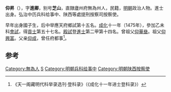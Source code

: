 '''仰昇'''（{{bd|1435年||？}}），字'''進卿'''，别号'''芝山'''，直隸廬州府無為州人，民籍，[[明朝|明朝]]政治人物。進士出身。弘治中历兵科给事中、陕西等處提刑按察司按察使。

早年出身國子生，后中举應天府鄉試第十五名。[[成化|成化]]十一年（1475年），參加乙未科[[會試|會試]]，得[[貢士|貢士]]第五十七名。[[殿試|殿試]]登[[進士|進士]]第二甲第十四名。曾祖父[[仰華叄|仰華叄]]。祖父[[仰興富|仰興富]]。父亲[[仰成|仰成]]，曾任府都事<ref>《天一阁藏明代科举录选刊·登科录》（《成化十一年进士登科录》）</ref>。

==参考==
{{reflist}}
{{明朝人物小作品}}
{{成化十一年乙未科殿試金榜}}

[[Category:無為人|Category:無為人]]
[[Category:仰姓|S]]
[[Category:明朝兵科给事中|Category:明朝兵科给事中]]
[[Category:明朝陕西按察使|Category:明朝陕西按察使]]